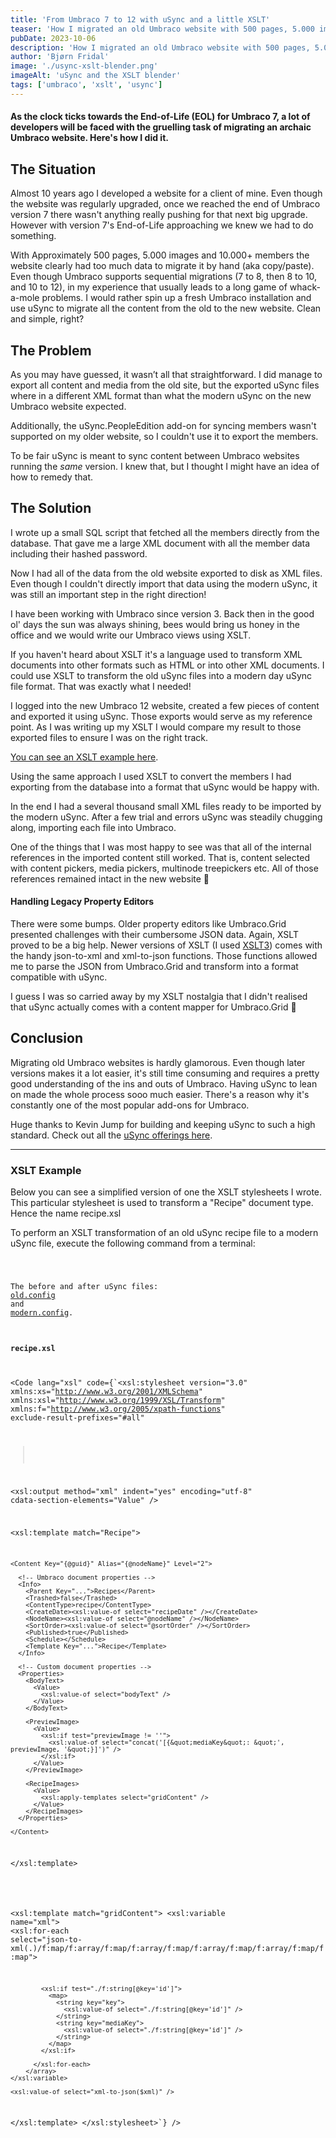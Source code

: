 ```yaml
---
title: 'From Umbraco 7 to 12 with uSync and a little XSLT'
teaser: 'How I migrated an old Umbraco website with 500 pages, 5.000 images and 10.000 members'
pubDate: 2023-10-06
description: 'How I migrated an old Umbraco website with 500 pages, 5.000 images and 10.000 members using uSync and XSLT'
author: 'Bjørn Fridal'
image: './usync-xslt-blender.png'
imageAlt: 'uSync and the XSLT blender'
tags: ['umbraco', 'xslt', 'usync']
---
```



#### As the clock ticks towards the End-of-Life (EOL) for Umbraco 7, a lot of developers will be faced with the gruelling task of migrating an archaic Umbraco website. Here's how I did it.

## The Situation

Almost 10 years ago I developed a website for a client of mine. Even though the website was regularly upgraded, once we reached the end of Umbraco version 7 there wasn't anything really pushing for that next big upgrade. However with version 7's End-of-Life approaching we knew we had to do something.

With Approximately 500 pages, 5.000 images and 10.000+ members the website clearly had too much data to migrate it by hand (aka copy/paste). Even though Umbraco supports sequential migrations (7 to 8, then 8 to 10, and 10 to 12), in my experience that usually leads to a long game of whack-a-mole problems. I would rather spin up a fresh Umbraco installation and use uSync to migrate all the content from the old to the new website. Clean and simple, right?

## The Problem

As you may have guessed, it wasn’t all that straightforward. I did manage to export all content and media from the old site, but the exported uSync files where in a different XML format than what the modern uSync on the new Umbraco website expected.

Additionally, the uSync.PeopleEdition add-on for syncing members wasn't supported on my older website, so I couldn't use it to export the members.

To be fair uSync is meant to sync content between Umbraco websites running the _same_ version. I knew that, but I thought I might have an idea of how to remedy that.

## The Solution

I wrote up a small SQL script that fetched all the members directly from the database. That gave me a large XML document with all the member data including their hashed password.

Now I had all of the data from the old website exported to disk as XML files. Even though I couldn't directly import that data using the modern uSync, it was still an important step in the right direction!

I have been working with Umbraco since version 3. Back then in the good ol' days the sun was always shining, bees would bring us honey in the office and we would write our Umbraco views using XSLT.

If you haven't heard about XSLT it's a language used to transform XML documents into other formats such as HTML or into other XML documents. I could use XSLT to transform the old uSync files into a modern day uSync file format. That was exactly what I needed!

I logged into the new Umbraco 12 website, created a few pieces of content and exported it using uSync. Those exports would serve as my reference point. As I was writing up my XSLT I would compare my result to those exported files to ensure I was on the right track.

[You can see an XSLT example here](#xslt-example).

Using the same approach I used XSLT to convert the members I had exporting from the database into a format that uSync would be happy with.

In the end I had a several thousand small XML files ready to be imported by the modern uSync. After a few trial and errors uSync was steadily chugging along, importing each file into Umbraco.

One of the things that I was most happy to see was that all of the internal references in the imported content still worked. That is, content selected with content pickers, media pickers, multinode treepickers etc. All of those references remained intact in the new website 🙌

#### Handling Legacy Property Editors

There were some bumps. Older property editors like Umbraco.Grid presented challenges with their cumbersome JSON data. Again, XSLT proved to be a big help. Newer versions of XSLT (I used [XSLT3](https://www.npmjs.com/package/xslt3)) comes with the handy json-to-xml and xml-to-json functions. Those functions allowed me to parse the JSON from Umbraco.Grid and transform into a format compatible with uSync.

I guess I was so carried away by my XSLT nostalgia that I didn't realised that uSync actually comes with a content mapper for Umbraco.Grid 🙈

## Conclusion

Migrating old Umbraco websites is hardly glamorous. Even though later versions makes it a lot easier, it's still time consuming and requires a pretty good understanding of the ins and outs of Umbraco. Having uSync to lean on made the whole process sooo much easier. There's a reason why it's constantly one of the most popular add-ons for Umbraco.

Huge thanks to Kevin Jump for building and keeping uSync to such a high standard. Check out all the <a href="https://jumoo.co.uk/uSync/" target="_blank">uSync offerings here</a>.

---

### XSLT Example

Below you can see a simplified version of one the XSLT stylesheets I wrote. This particular stylesheet is used to transform a "Recipe" document type. Hence the name recipe.xsl

To perform an XSLT transformation of an old uSync recipe file to a modern uSync file, execute the following command from a terminal:

<Code lang="sh" title="s" code='xslt3 -xsl:recipe.xsl -s:old.config -o:modern.config' />

The before and after uSync files: <a href="/assets/from-umbraco-7-to-12-with-usync-and-a-little-xslt/old.config.xml" target="_blank">old.config</a> and <a href="/assets/from-umbraco-7-to-12-with-usync-and-a-little-xslt/modern.config.xml" target="_blank">modern.config</a>.


#### recipe.xsl

<Code lang="xsl" code={`<xsl:stylesheet
  version="3.0"
  xmlns:xs="http://www.w3.org/2001/XMLSchema"
  xmlns:xsl="http://www.w3.org/1999/XSL/Transform"
  xmlns:f="http://www.w3.org/2005/xpath-functions"
  exclude-result-prefixes="#all"
>
  <xsl:output method="xml" indent="yes" encoding="utf-8" cdata-section-elements="Value" />

  <xsl:template match="Recipe">

    <Content Key="{@guid}" Alias="{@nodeName}" Level="2">

      <!-- Umbraco document properties -->
      <Info>
        <Parent Key="...">Recipes</Parent>
        <Trashed>false</Trashed>
        <ContentType>recipe</ContentType>
        <CreateDate><xsl:value-of select="recipeDate" /></CreateDate>
        <NodeName><xsl:value-of select="@nodeName" /></NodeName>
        <SortOrder><xsl:value-of select="@sortOrder" /></SortOrder>
        <Published>true</Published>
        <Schedule></Schedule>
        <Template Key="...">Recipe</Template>
      </Info>

      <!-- Custom document properties -->
      <Properties>
        <BodyText>
          <Value>
            <xsl:value-of select="bodyText" />
          </Value>
        </BodyText>

        <PreviewImage>
          <Value>
            <xsl:if test="previewImage != ''">
              <xsl:value-of select="concat('[{&quot;mediaKey&quot;: &quot;', previewImage, '&quot;}]')" />
            </xsl:if>
          </Value>
        </PreviewImage>

        <RecipeImages>
          <Value>
            <xsl:apply-templates select="gridContent" />
          </Value>
        </RecipeImages>
      </Properties>

    </Content>
  </xsl:template>

  <!--
  Convert gridContent JSON into XML, select the image IDs
  from deep within and turn it into a JSON array.
  -->
  <xsl:template match="gridContent">
    <xsl:variable name="xml">
      <array xmlns="http://www.w3.org/2005/xpath-functions">
        <xsl:for-each select="json-to-xml(.)/f:map/f:array/f:map/f:array/f:map/f:array/f:map/f:array/f:map/f:map">

            <xsl:if test="./f:string[@key='id']">
              <map>
                <string key="key">
                  <xsl:value-of select="./f:string[@key='id']" />
                </string>
                <string key="mediaKey">
                  <xsl:value-of select="./f:string[@key='id']" />
                </string>
              </map>
            </xsl:if>

          </xsl:for-each>
        </array>
    </xsl:variable>

    <xsl:value-of select="xml-to-json($xml)" />

  </xsl:template>
</xsl:stylesheet>`} />
